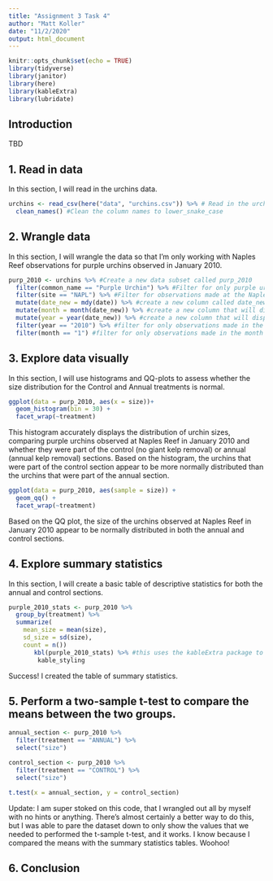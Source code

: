 ```yaml
---
title: "Assignment 3 Task 4"
author: "Matt Koller"
date: "11/2/2020"
output: html_document
---
```


```r
knitr::opts_chunk$set(echo = TRUE)
library(tidyverse)
library(janitor)
library(here)
library(kableExtra)
library(lubridate)
```

## Introduction

TBD

## 1. Read in data

In this section, I will read in the urchins data.

```r
urchins <- read_csv(here("data", "urchins.csv")) %>% # Read in the urchins.csv file from the data subfolder 
  clean_names() #Clean the column names to lower_snake_case
```

## 2. Wrangle data

In this section, I will wrangle the data so that I'm only working with Naples Reef observations for purple urchins observed in January 2010.

```r
purp_2010 <- urchins %>% #Create a new data subset called purp_2010
  filter(common_name == "Purple Urchin") %>% #Filter for only purple urchins
  filter(site == "NAPL") %>% #Filter for observations made at the Naples Reef site
  mutate(date_new = mdy(date)) %>% #create a new column called date_new that will format the date column in date format
  mutate(month = month(date_new)) %>% #create a new column that will display only the month
  mutate(year = year(date_new)) %>% #create a new column that will display only the year
  filter(year == "2010") %>% #filter for only observations made in the year 2010
  filter(month == "1") #filter for only observations made in the month of January
```

## 3. Explore data visually

In this section, I will use histograms and QQ-plots to assess whether the size distribution for the Control and Annual treatments is normal.

```r
ggplot(data = purp_2010, aes(x = size))+
  geom_histogram(bin = 30) +
  facet_wrap(~treatment)
```

This histogram accurately displays the distribution of urchin sizes, comparing purple urchins observed at Naples Reef in January 2010 and whether they were part of the control (no giant kelp removal) or annual (annual kelp removal) sections. Based on the histogram, the urchins that were part of the control section appear to be more normally distributed than the urchins that were part of the annual section.

```r
ggplot(data = purp_2010, aes(sample = size)) +
  geom_qq() +
  facet_wrap(~treatment)
```

Based on the QQ plot, the size of the urchins observed at Naples Reef in January 2010 appear to be normally distributed in both the annual and control sections.

## 4. Explore summary statistics

In this section, I will create a basic table of descriptive statistics for both the annual and control sections. 

```r
purple_2010_stats <- purp_2010 %>% 
  group_by(treatment) %>% 
  summarize(
    mean_size = mean(size),
    sd_size = sd(size),
    count = n())
       kbl(purple_2010_stats) %>% #this uses the kableExtra package to make the summary stats table look neat and tidy!
        kable_styling
```

Success! I created the table of summary statistics.

## 5. Perform a two-sample t-test to compare the means between the two groups.

```r
annual_section <- purp_2010 %>% 
  filter(treatment == "ANNUAL") %>% 
  select("size")

control_section <- purp_2010 %>% 
  filter(treatment == "CONTROL") %>% 
  select("size")

t.test(x = annual_section, y = control_section)

```

Update: I am super stoked on this code, that I wrangled out all by myself with no hints or anything. There's almost certainly a better way to do this, but I was able to pare the dataset down to only show the values that we needed to performed the t-sample t-test, and it works. I know  because I compared the means with the summary statistics tables. Woohoo!

## 6. Conclusion

